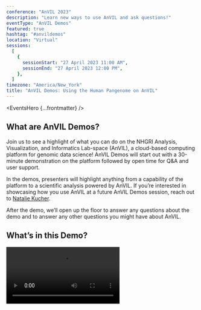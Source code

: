 ```yaml
---
conference: "AnVIL 2023"
description: "Learn new ways to use AnVIL and ask questions!"
eventType: "AnVIL Demos"
featured: true
hashtag: "#anvildemos"
location: "Virtual"
sessions:
  [
    {
      sessionStart: "27 April 2023 11:00 AM",
      sessionEnd: "27 April 2023 12:00 PM",
    },
  ]
timezone: "America/New_York"
title: "AnVIL Demos: Using the Human Pangenome on AnVIL"
---
```


<EventsHero {...frontmatter} />

## What are AnVIL Demos?

Join us to see a highlight of what you can do on the NHGRI Analysis, Visualization, and Informatics Lab-space (AnVIL), a cloud-based computing platform for genomic data science! AnVIL Demos will start out with a 30-minute demonstration on the platform followed by open time for Q&A and user support.

In the demos, presenters will highlight anything from a capability of the platform to a scientific analysis powered by AnVIL. If you’re interested in showcasing how you use AnVIL at a future AnVIL Demos session, reach out to [Natalie Kucher]({natalieKucher}).

After the demo, we’ll open up the floor to answer any questions about the demo and to answer any other questions you might have about AnVIL.

## What’s in this Demo?

<Video src="https://www.youtube.com/embed/0PRCFkLZOeo" />

### 11:00 AM - 11:30 AM ET – Demo on AnVIL

Researchers from the Human Pangenome Reference Consortium will describe their work on the Human Pangenome and show how to leverage it for your analysis on AnVIL.

### 11:30 AM - 12:00 PM ET – Q&A

Participants will have an opportunity to ask questions about the demonstration and we will have AnVIL and Terra Support on the line to answer questions about AnVIL beyond the demo.

## Prerequisites

Register for any of the upcoming AnVIL Demos using this [Google Form](https://forms.gle/7CcaLE9AM7FrYqpP7) and post any questions you have to the [AnVIL Support Forum]({anvilHelpURL}).

## Event Details

- How to register: Register using this [Google Form](https://forms.gle/7CcaLE9AM7FrYqpP7).
- Contact Info: Please contact [Natalie Kucher]({natalieKucher}) with any questions.
